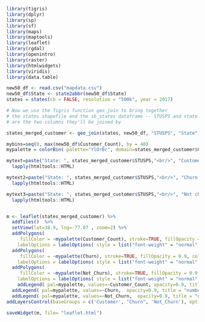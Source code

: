 
```r
library(tigris)
library(dplyr)
library(sp)
library(sf)
library(maps)
library(maptools)
library(leaflet)
library(rgdal)
library(openintro)
library(raster)
library(htmlwidgets)
library(viridis)
library(data.table)
```

```r
new50_df <- read.csv("mapdata.csv")
new50_df$State <- state2abbr(new50_df$State)
states = states(cb = FALSE, resolution = "500k", year = 2017)
```

```r
# Now we use the Tigris function geo_join to bring together 
# the states shapefile and the sb_states dataframe -- STUSPS and state 
# are the two columns they'll be joined by

states_merged_customer <- geo_join(states, new50_df, "STUSPS", "State", how = 'left')

mybins=seq(0, max(new50_df$Customer_Count), by = 40)
mypalette = colorBin( palette="YlOrBr", domain=states_merged_customer$Customer_Count, na.color="transparent", bins=mybins)

mytext=paste("State: ", states_merged_customer$STUSPS,"<br/>", "Customer number: ", states_merged_customer$Customer_Count, "<br/>", sep="") %>%
  lapply(htmltools::HTML)

mytext2=paste("State: ", states_merged_customer$STUSPS,"<br/>", "Churn: ", states_merged_customer$Churn, "<br/>", sep="") %>%
  lapply(htmltools::HTML)

mytext3=paste("State: ", states_merged_customer$STUSPS,"<br/>", "Not churn: ", states_merged_customer$Not_Churn, "<br/>", sep="") %>%
  lapply(htmltools::HTML)


m <- leaflet(states_merged_customer) %>%
  addTiles()  %>%
  setView(lat=38.9, lng=-77.07 , zoom=2) %>%
  addPolygons(
     fillColor = ~mypalette(Customer_Count), stroke=TRUE, fillOpacity = 0.9, color="white",  label = mytext,
    labelOptions = labelOptions( style = list("font-weight" = "normal", padding = "3px 8px"), textsize = "13px", direction = "auto"), group = 'Customer') %>%   
  addPolygons(
     fillColor = ~mypalette(Churn), stroke=TRUE, fillOpacity = 0.9, color="white",  label = mytext2,
    labelOptions = labelOptions( style = list("font-weight" = "normal", padding = "3px 8px"), textsize = "13px", direction = "auto"), group = 'Churn')%>%
  addPolygons(
     fillColor = ~mypalette(Not_Churn), stroke=TRUE, fillOpacity = 0.9, color="white",  label = mytext3,
    labelOptions = labelOptions( style = list("font-weight" = "normal", padding = "3px 8px"), textsize = "13px", direction = "auto"), group = 'Not_churn')%>%
    addLegend( pal=mypalette, values=~Customer_Count, opacity=0.9, title = "number of Customer", position = "bottomleft", group = 'Customer') %>% 
  addLegend( pal=mypalette, values=~Churn,  opacity=0.9, title = "number of churn customer", position = "bottomleft", group = 'Churn') %>% 
  addLegend( pal=mypalette, values=~Not_Churn,  opacity=0.9, title = "number of not churn customer", position = "bottomleft", group = 'Not_Churn') %>% 
addLayersControl(baseGroups = c('Customer', "Churn", 'Not_Churn'), options = layersControlOptions(collapsed = FALSE))

saveWidget(m, file= "leaflet.html")
```

